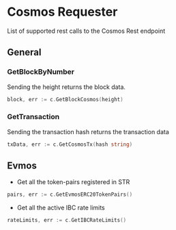 # Cosmos Requester

List of supported rest calls to the Cosmos Rest endpoint

## General

### GetBlockByNumber

Sending the height returns the block data.

```go
block, err := c.GetBlockCosmos(height)
```

### GetTransaction

Sending the transaction hash returns the transaction data

```go
txData, err := c.GetCosmosTx(hash string)
```

## Evmos

- Get all the token-pairs registered in STR

```go
pairs, err := c.GetEvmosERC20TokenPairs()
```

- Get all the active IBC rate limits

```go
rateLimits, err := c.GetIBCRateLimits()
```
